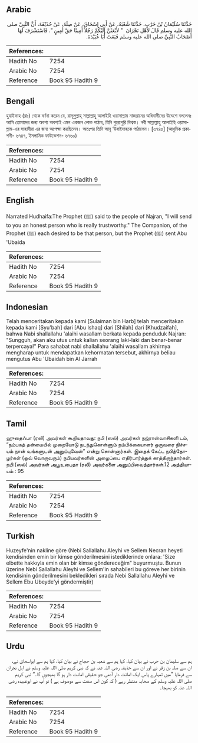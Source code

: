 ## Arabic


<div dir="rtl" lang="ar" style={{fontSize:'larger',backgroundColor:'#f8f9fa',padding:20}}>
حَدَّثَنَا سُلَيْمَانُ بْنُ حَرْبٍ، حَدَّثَنَا شُعْبَةُ، عَنْ أَبِي إِسْحَاقَ، عَنْ صِلَةَ، عَنْ حُذَيْفَةَ، أَنَّ النَّبِيَّ صلى الله عليه وسلم قَالَ لأَهْلِ نَجْرَانَ ‏ "‏ لأَبْعَثَنَّ إِلَيْكُمْ رَجُلاً أَمِينًا حَقَّ أَمِينٍ ‏"‏‏.‏ فَاسْتَشْرَفَ لَهَا أَصْحَابُ النَّبِيِّ صلى الله عليه وسلم فَبَعَثَ أَبَا عُبَيْدَةَ‏.‏
</div>
<div style={{backgroundColor:'#f8f9fa',padding:20, marginBottom: 10}}><table> <thead> <tr> <th>References:</th> <th></th> </tr> </thead> <tbody><tr><td>Hadith No</td><td>7254</td></tr><tr><td>Arabic No</td><td>7254</td></tr><tr><td>Reference</td><td>Book 95 Hadith 9</td></tr></tbody></table></div>

## Bengali


<div dir="ltr" lang="bn" style={{fontSize:'larger',backgroundColor:'#f8f9fa',padding:20}}>
হুযাইফাহ (রাঃ) থেকে বর্ণনা করেন যে, রাসূলুল্লাহ্ সাল্লাল্লাহু আলাইহি ওয়াসাল্লাম নাজরানের অধিবাসীদের উদ্দেশে বললেনঃ আমি তোমাদের জন্য অবশ্য অবশ্যই এমন একজন লোক পাঠাব, যিনি পুরোপুরি বিশ্বস্ত। নবী সাল্লাল্লাহু আলাইহি ওয়াসাল্লাম-এর সাহাবীরা এর জন্য অপেক্ষা করছিলেন। অতঃপর তিনি আবূ ‘উবাইদাহকে পাঠালেন। [৩৭৪৫] (আধুনিক প্রকাশনী- ৬৭৪৭, ইসলামিক ফাউন্ডেশন- ৬৭৬০)
</div>
<div style={{backgroundColor:'#f8f9fa',padding:20, marginBottom: 10}}><table> <thead> <tr> <th>References:</th> <th></th> </tr> </thead> <tbody><tr><td>Hadith No</td><td>7254</td></tr><tr><td>Arabic No</td><td>7254</td></tr><tr><td>Reference</td><td>Book 95 Hadith 9</td></tr></tbody></table></div>

## English


<div dir="ltr" lang="en" style={{fontSize:'larger',backgroundColor:'#f8f9fa',padding:20}}>
Narrated Hudhaifa:The Prophet (ﷺ) said to the people of Najran, "I will send to you an honest person who is really trustworthy." The Companion, of the Prophet (ﷺ) each desired to be that person, but the Prophet (ﷺ) sent Abu 'Ubaida
</div>
<div style={{backgroundColor:'#f8f9fa',padding:20, marginBottom: 10}}><table> <thead> <tr> <th>References:</th> <th></th> </tr> </thead> <tbody><tr><td>Hadith No</td><td>7254</td></tr><tr><td>Arabic No</td><td>7254</td></tr><tr><td>Reference</td><td>Book 95 Hadith 9</td></tr></tbody></table></div>

## Indonesian


<div dir="ltr" lang="id" style={{fontSize:'larger',backgroundColor:'#f8f9fa',padding:20}}>
Telah menceritakan kepada kami [Sulaiman bin Harb] telah menceritakan kepada kami [Syu'bah] dari [Abu Ishaq] dari [Shilah] dari [Khudzaifah], bahwa Nabi shallallahu 'alaihi wasallam berkata kepada penduduk Najran: "Sungguh, akan aku utus untuk kalian seorang laki-laki dan benar-benar terpercaya!" Para sahabat nabi shallallahu 'alaihi wasallam akhirnya mengharap untuk mendapatkan kehormatan tersebut, akhirnya beliau mengutus Abu 'Ubaidah bin Al Jarrah
</div>
<div style={{backgroundColor:'#f8f9fa',padding:20, marginBottom: 10}}><table> <thead> <tr> <th>References:</th> <th></th> </tr> </thead> <tbody><tr><td>Hadith No</td><td>7254</td></tr><tr><td>Arabic No</td><td>7254</td></tr><tr><td>Reference</td><td>Book 95 Hadith 9</td></tr></tbody></table></div>

## Tamil


<div dir="ltr" lang="ta" style={{fontSize:'larger',backgroundColor:'#f8f9fa',padding:20}}>
ஹுதைஃபா (ரலி) அவர்கள் கூறியதாவது: நபி (ஸல்) அவர்கள் நஜ்ரான்வாசிகளி டம், “நம்பகத் தன்மையில் முறையோடு நடந்துகொள்ளும் நம்பிக்கையாளர் ஒருவரை நிச்சயம் நான் உங்களுடன் அனுப்புவேன்” என்று சொன்னார்கள். இதைக் கேட்ட நபித்தோழர்கள் (ஒவ் வொருவரும்) நபியவர்களின் அழைப்பை எதிர்பார்த்துக் காத்திருந்தார்கள். நபி (ஸல்) அவர்கள் அபூஉபைதா (ரலி) அவர்களை அனுப்பிவைத்தார்கள்.12 அத்தியாயம் : 95
</div>
<div style={{backgroundColor:'#f8f9fa',padding:20, marginBottom: 10}}><table> <thead> <tr> <th>References:</th> <th></th> </tr> </thead> <tbody><tr><td>Hadith No</td><td>7254</td></tr><tr><td>Arabic No</td><td>7254</td></tr><tr><td>Reference</td><td>Book 95 Hadith 9</td></tr></tbody></table></div>

## Turkish


<div dir="ltr" lang="tr" style={{fontSize:'larger',backgroundColor:'#f8f9fa',padding:20}}>
Huzeyfe'nin nakline göre (Nebi Sallallahu Aleyhi ve Sellem Necran heyeti kendisinden emin bir kimse gönderilmesini istediklerinde onlara: 'Size elbette hakkıyla emin olan bir kimse göndereceğim" buyurmuştu. Bunun üzerine Nebi Sallallahu Aleyhi ve Sellem'in sahabileri bu göreve her birinin kendisinin gönderilmesini bekledikleri sırada Nebi Sallallahu Aleyhi ve Sellem Ebu Ubeyde'yi göndermiştir)
</div>
<div style={{backgroundColor:'#f8f9fa',padding:20, marginBottom: 10}}><table> <thead> <tr> <th>References:</th> <th></th> </tr> </thead> <tbody><tr><td>Hadith No</td><td>7254</td></tr><tr><td>Arabic No</td><td>7254</td></tr><tr><td>Reference</td><td>Book 95 Hadith 9</td></tr></tbody></table></div>

## Urdu


<div dir="rtl" lang="ur" style={{fontSize:'larger',backgroundColor:'#f8f9fa',padding:20}}>
ہم سے سلیمان بن حرب نے بیان کیا، کہا ہم سے شعبہ بن حجاج نے بیان کیا، کہا ہم سے ابواسحاق نے، ان سے صلہ بن زفر نے اور ان سے حذیفہ رضی اللہ عنہ نے کہ نبی کریم صلی اللہ علیہ وسلم نے اہل نجران سے فرمایا ”میں تمہارے پاس ایک امانت دار آدمی جو حقیقی امانت دار ہو گا بھیجوں گا۔“ نبی کریم صلی اللہ علیہ وسلم کے صحابہ منتظر رہے ( کہ کون اس صفت سے موصوف ہے ) تو آپ نے ابوعبیدہ رضی اللہ عنہ کو بھیجا۔
</div>
<div style={{backgroundColor:'#f8f9fa',padding:20, marginBottom: 10}}><table> <thead> <tr> <th>References:</th> <th></th> </tr> </thead> <tbody><tr><td>Hadith No</td><td>7254</td></tr><tr><td>Arabic No</td><td>7254</td></tr><tr><td>Reference</td><td>Book 95 Hadith 9</td></tr></tbody></table></div>